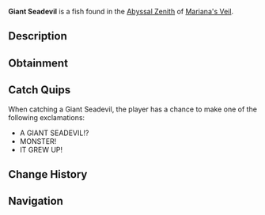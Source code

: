 {{FishInfobox
|image          = Giant Seadevil.png
|rarity         = Mythical
|sea            = First Sea
|location       = [[Abyssal Zenith]]
|sublocation    = 
|sources        = Fishing Rod
|radar_location = 
|prog_speed     = -80
|xp             = 3800
|weather        = Clear
|time           = 
|season         = Autumn
|bait           = Fish Head
|base_weight    = 5000
|base_value     = 9000
|weight_range   = 3000
|base_chance    = 0.01
|base_resil     = 8
}}
'''Giant Seadevil''' is a {{Rarity|Mythical}} fish found in the [[Abyssal Zenith]] of [[Mariana's Veil]].

== Description ==
{{Description|A massive, terrifying fish with a glowing lure and teeth as sharp as the finest of blades.|Bestiary Entry}}

== Obtainment ==
{{Description|Swims in the deepest parts of the trench, especially under clear skies.|Bestiary Hint}}
{{Fish Availability|
Mariana's Veil/Abyssal Zenith
|top_rods      = 
Great Rod of Oscar\58540.34\228007.83;
Astralhook Rod\52830.84\234843.69;
Ethereal Prism Rod\51050.19\223468.39;
Leviathan's Fang Rod\50863.3\248788.44;
Seraphic Rod\49646.03\233964.92;
Destiny Rod\38295.13\155143.32;
Heaven's Rod\35644.61\149440.77;
Free Spirit Rod\46436.41\290923.44;
Azure Of Lagoon\45249.47\242098.46;
Fang of the Eclipse\43846.96\241983.47;
Challenger's Rod\47089.15\236596.16;
Trident Rod\35611.42\225984.81;
Shamrock Rod\28328.76\138523.41;
No-Life Rod\45297.26\229654.26;
Rod Of The Forgotten Fang\43123.24\204052.17;
Blazebringer Rod\36935.79\200834.38;
Rod Of The Exalted One\36778.35\167214.1;
Rod Of The Depths\35217.85\170877.84;
Verdant Shear Rod\33645.09\188388.69;
Zeus Rod\33153.64\172826.06;
Depthseeker Rod\32107.42\174032.15;
Avalanche Rod\27135.04\147675.19;
Volcanic Rod\26051.67\135804.31;
Steady Rod\8629.58\50872.58
|recommended   = Ethereal Prism Rod
}}

== Catch Quips ==
When catching a Giant Seadevil, the player has a chance to make one of the following exclamations:
* A GIANT SEADEVIL!?
* MONSTER!
* IT GREW UP!

== Change History ==
{{Change History|{{subst:Current Version}}}}

== Navigation ==
{{Fish Navbox|Abyssal Zenith}}